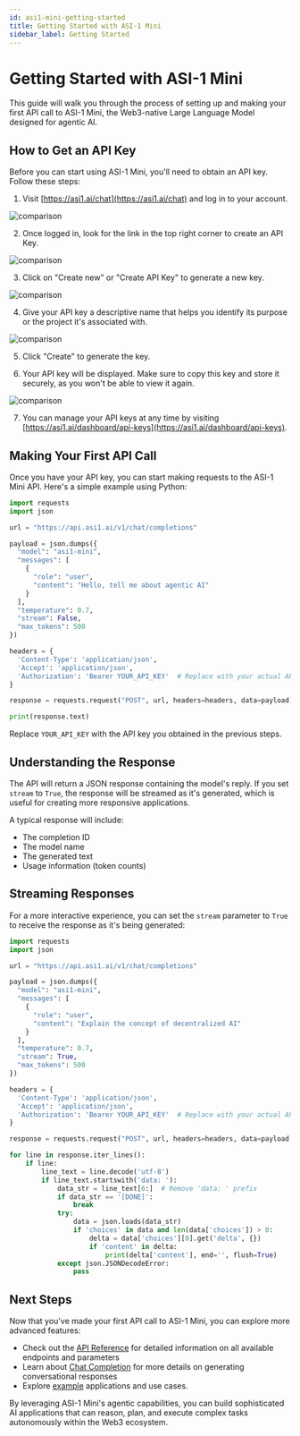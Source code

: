 ```yaml
---
id: asi1-mini-getting-started
title: Getting Started with ASI-1 Mini
sidebar_label: Getting Started
---
```


# Getting Started with ASI-1 Mini

This guide will walk you through the process of setting up and making your first API call to ASI-1 Mini, the Web3-native Large Language Model designed for agentic AI.

## How to Get an API Key

Before you can start using ASI-1 Mini, you'll need to obtain an API key. Follow these steps:

1. Visit [https://asi1.ai/chat](https://asi1.ai/chat) and log in to your account.

<div style={{ textAlign: 'center' }}>
  <img src="/resources/img/asi1-mini/asi1-mini-chat.png" alt="comparison" style={{ width: '100%', maxWidth: '1000px' }} />
</div>

2. Once logged in, look for the link in the top right corner to create an API Key.

<div style={{ textAlign: 'center' }}>
  <img src="/resources/img/asi1-mini/asi1-mini-api-keys.png" alt="comparison" style={{ width: '100%', maxWidth: '1000px' }} />
</div>

3. Click on "Create new" or "Create API Key" to generate a new key.

<div style={{ textAlign: 'center' }}>
  <img src="/resources/img/asi1-mini/asi1-mini-api-key-create.png" alt="comparison" style={{ width: '100%', maxWidth: '1000px' }} />
</div>

4. Give your API key a descriptive name that helps you identify its purpose or the project it's associated with.

<div style={{ textAlign: 'center' }}>
  <img src="/resources/img/asi1-mini/asi1-mini-api-key-create-name.png" alt="comparison" style={{ width: '100%', maxWidth: '500px' }} />
</div>

5. Click "Create" to generate the key.

6. Your API key will be displayed. Make sure to copy this key and store it securely, as you won't be able to view it again.

<div style={{ textAlign: 'center' }}>
  <img src="/resources/img/asi1-mini/asi1-mini-api-key-done.png" alt="comparison" style={{ width: '100%', maxWidth: '500px' }} />
</div>


7. You can manage your API keys at any time by visiting [https://asi1.ai/dashboard/api-keys](https://asi1.ai/dashboard/api-keys).

## Making Your First API Call

Once you have your API key, you can start making requests to the ASI-1 Mini API. Here's a simple example using Python:

```python
import requests
import json

url = "https://api.asi1.ai/v1/chat/completions"

payload = json.dumps({
  "model": "asi1-mini",
  "messages": [
    {
      "role": "user",
      "content": "Hello, tell me about agentic AI"
    }
  ],
  "temperature": 0.7,
  "stream": False,
  "max_tokens": 500
})

headers = {
  'Content-Type': 'application/json',
  'Accept': 'application/json',
  'Authorization': 'Bearer YOUR_API_KEY'  # Replace with your actual API key
}

response = requests.request("POST", url, headers=headers, data=payload)

print(response.text)
```

Replace `YOUR_API_KEY` with the API key you obtained in the previous steps.

## Understanding the Response

The API will return a JSON response containing the model's reply. If you set `stream` to `True`, the response will be streamed as it's generated, which is useful for creating more responsive applications.

A typical response will include:

- The completion ID
- The model name
- The generated text
- Usage information (token counts)

## Streaming Responses

For a more interactive experience, you can set the `stream` parameter to `True` to receive the response as it's being generated:

```python
import requests
import json

url = "https://api.asi1.ai/v1/chat/completions"

payload = json.dumps({
  "model": "asi1-mini",
  "messages": [
    {
      "role": "user",
      "content": "Explain the concept of decentralized AI"
    }
  ],
  "temperature": 0.7,
  "stream": True,
  "max_tokens": 500
})

headers = {
  'Content-Type': 'application/json',
  'Accept': 'application/json',
  'Authorization': 'Bearer YOUR_API_KEY'  # Replace with your actual API key
}

response = requests.request("POST", url, headers=headers, data=payload, stream=True)

for line in response.iter_lines():
    if line:
        line_text = line.decode('utf-8')
        if line_text.startswith('data: '):
            data_str = line_text[6:]  # Remove 'data: ' prefix
            if data_str == '[DONE]':
                break
            try:
                data = json.loads(data_str)
                if 'choices' in data and len(data['choices']) > 0:
                    delta = data['choices'][0].get('delta', {})
                    if 'content' in delta:
                        print(delta['content'], end='', flush=True)
            except json.JSONDecodeError:
                pass
```

## Next Steps

Now that you've made your first API call to ASI-1 Mini, you can explore more advanced features:

- Check out the [API Reference](../asi1-mini/asi1-mini-api-reference) for detailed information on all available endpoints and parameters
- Learn about [Chat Completion](../asi1-mini/asi1-mini-chat-completion) for more details on generating conversational responses
- Explore [example](../examples/asi1-mini/asi1-mini-language-tutor) applications and use cases.



By leveraging ASI-1 Mini's agentic capabilities, you can build sophisticated AI applications that can reason, plan, and execute complex tasks autonomously within the Web3 ecosystem. 